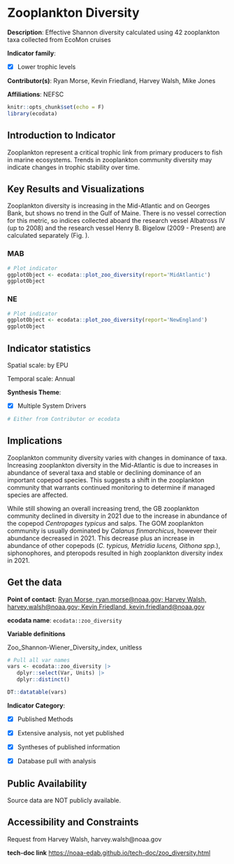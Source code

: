 # Zooplankton Diversity {#zoo_diversity}

**Description**: Effective Shannon diversity calculated using 42 zooplankton taxa collected from EcoMon cruises

**Indicator family**: 

- [X] Lower trophic levels


**Contributor(s)**: Ryan Morse, Kevin Friedland, Harvey Walsh, Mike Jones

**Affiliations**: NEFSC

```{r echo=FALSE}
knitr::opts_chunk$set(echo = F)
library(ecodata)
```
## Introduction to Indicator
Zooplankton represent a critical trophic link from primary producers to fish in marine ecosystems. Trends in zooplankton community diversity may indicate changes in trophic stability over time.

## Key Results and Visualizations
Zooplankton diversity is increasing in the Mid-Atlantic and on Georges Bank, but shows no trend in the Gulf of Maine. There is no vessel correction for this metric, so indices collected aboard the research vessel Albatross IV (up to 2008) and the research vessel Henry B. Bigelow (2009 - Present) are calculated separately (Fig. ).

### MAB

```{r plot_zoo_diversityMAB}
# Plot indicator
ggplotObject <- ecodata::plot_zoo_diversity(report='MidAtlantic')
ggplotObject
```

### NE

```{r plot_zoo_diversityNE}
# Plot indicator
ggplotObject <- ecodata::plot_zoo_diversity(report='NewEngland')
ggplotObject
```


## Indicator statistics 
Spatial scale: by EPU

Temporal scale: Annual

**Synthesis Theme**:

- [X] Multiple System Drivers


```{r autostats_zoo_diversity}
# Either from Contributor or ecodata
```

## Implications
Zooplankton community diversity varies with changes in dominance of taxa. Increasing zooplankton diversity in the Mid-Atlantic is due to increases in abundance of several taxa and stable or declining dominance of an important copepod species. This suggests a shift in the zooplankton community that warrants continued monitoring to determine if managed species are affected. 

While still showing an overall increasing trend, the GB zooplankton community declined in diversity in 2021 due to the increase in abundance of the copepod *Centropages typicus* and salps. The GOM zooplankton community is usually dominated by *Calanus finmarchicus*, however their abundance decreased in 2021. This decrease plus an increase in abundance of other copepods (*C. typicus, Metridia lucens, Oithona spp.*), siphonophores, and pteropods resulted in high zooplankton diversity index in 2021.

## Get the data

**Point of contact**: [Ryan Morse, ryan.morse@noaa.gov; Harvey Walsh, harvey.walsh@noaa.gov; Kevin Friedland, kevin.friedland@noaa.gov](mailto:Ryan Morse, ryan.morse@noaa.gov; Harvey Walsh, harvey.walsh@noaa.gov; Kevin Friedland, kevin.friedland@noaa.gov){.email}

**ecodata name**: `ecodata::zoo_diversity`

**Variable definitions**

Zoo_Shannon-Wiener_Diversity_index, unitless

```{r vars_zoo_diversity}
# Pull all var names
vars <- ecodata::zoo_diversity |>
   dplyr::select(Var, Units) |>
   dplyr::distinct()

DT::datatable(vars)
```
**Indicator Category**:

- [X] Published Methods
- [X] Extensive analysis, not yet published
- [X] Syntheses of published information
- [X] Database pull with analysis


## Public Availability

Source data are NOT publicly available.

## Accessibility and Constraints

Request from Harvey Walsh, harvey.walsh@noaa.gov

**tech-doc link**
<https://noaa-edab.github.io/tech-doc/zoo_diversity.html>

